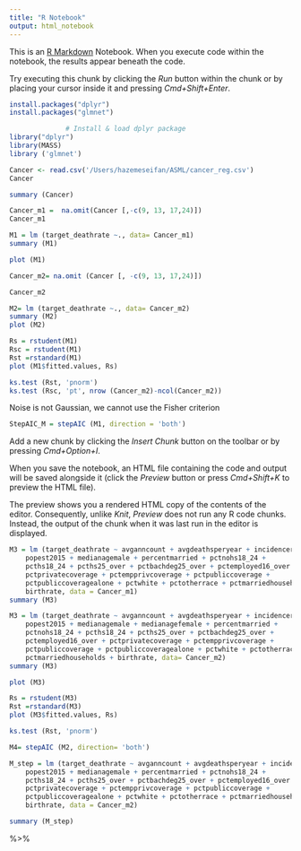 ```yaml
---
title: "R Notebook"
output: html_notebook
---
```


This is an [R Markdown](http://rmarkdown.rstudio.com) Notebook. When you execute code within the notebook, the results appear beneath the code. 

Try executing this chunk by clicking the *Run* button within the chunk or by placing your cursor inside it and pressing *Cmd+Shift+Enter*. 

```r
install.packages("dplyr")
install.packages("glmnet")
```


```r
              # Install & load dplyr package
library("dplyr")
library(MASS)
library ('glmnet')

```


```r
Cancer <- read.csv('/Users/hazemeseifan/ASML/cancer_reg.csv')
Cancer
```







```r
summary (Cancer)
```


```r
Cancer_m1 =  na.omit(Cancer [,-c(9, 13, 17,24)])
Cancer_m1
```


```r
M1 = lm (target_deathrate ~., data= Cancer_m1)
summary (M1)
```

```r
plot (M1)
```

```r
Cancer_m2= na.omit (Cancer [, -c(9, 13, 17,24)])

Cancer_m2
```





```r
M2= lm (target_deathrate ~., data= Cancer_m2)
summary (M2)
plot (M2)
```


```r
Rs = rstudent(M1)
Rsc = rstudent(M1)
Rst =rstandard(M1)
plot (M1$fitted.values, Rs)
```
```r
ks.test (Rst, 'pnorm')
ks.test (Rsc, 'pt', nrow (Cancer_m2)-ncol(Cancer_m2))

```
Noise is not Gaussian, we cannot use the Fisher criterion



```r
StepAIC_M = stepAIC (M1, direction = 'both')

```

Add a new chunk by clicking the *Insert Chunk* button on the toolbar or by pressing *Cmd+Option+I*.

When you save the notebook, an HTML file containing the code and output will be saved alongside it (click the *Preview* button or press *Cmd+Shift+K* to preview the HTML file). 

The preview shows you a rendered HTML copy of the contents of the editor. Consequently, unlike *Knit*, *Preview* does not run any R code chunks. Instead, the output of the chunk when it was last run in the editor is displayed.

```r
M3 = lm (target_deathrate ~ avganncount + avgdeathsperyear + incidencerate + 
    popest2015 + medianagemale + percentmarried + pctnohs18_24 + 
    pcths18_24 + pcths25_over + pctbachdeg25_over + pctemployed16_over + 
    pctprivatecoverage + pctempprivcoverage + pctpubliccoverage + 
    pctpubliccoveragealone + pctwhite + pctotherrace + pctmarriedhouseholds + 
    birthrate, data = Cancer_m1)
summary (M3)
```



```r
M3 = lm (target_deathrate ~ avganncount + avgdeathsperyear + incidencerate + 
    popest2015 + medianagemale + medianagefemale + percentmarried + 
    pctnohs18_24 + pcths18_24 + pcths25_over + pctbachdeg25_over + 
    pctemployed16_over + pctprivatecoverage + pctempprivcoverage + 
    pctpubliccoverage + pctpubliccoveragealone + pctwhite + pctotherrace + 
    pctmarriedhouseholds + birthrate, data= Cancer_m2)
summary (M3)
```


```r
plot (M3)
```
```r
Rs = rstudent(M3)
Rst =rstandard(M3)
plot (M3$fitted.values, Rs)
```

```r
ks.test (Rst, 'pnorm')
```


```r
M4= stepAIC (M2, direction= 'both')


```


```r
M_step = lm (target_deathrate ~ avganncount + avgdeathsperyear + incidencerate + 
    popest2015 + medianagemale + percentmarried + pctnohs18_24 + 
    pcths18_24 + pcths25_over + pctbachdeg25_over + pctemployed16_over + 
    pctprivatecoverage + pctempprivcoverage + pctpubliccoverage + 
    pctpubliccoveragealone + pctwhite + pctotherrace + pctmarriedhouseholds + 
    birthrate, data = Cancer_m2)

summary (M_step)
```


%>% 
```r

```

